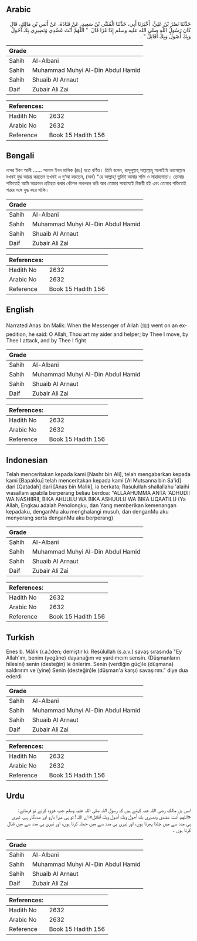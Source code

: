 ## Arabic


<div dir="rtl" lang="ar" style={{fontSize:'larger',backgroundColor:'#f8f9fa',padding:20}}>
حَدَّثَنَا نَصْرُ بْنُ عَلِيٍّ، أَخْبَرَنَا أَبِي، حَدَّثَنَا الْمُثَنَّى بْنُ سَعِيدٍ، عَنْ قَتَادَةَ، عَنْ أَنَسِ بْنِ مَالِكٍ، قَالَ كَانَ رَسُولُ اللَّهِ صلى الله عليه وسلم إِذَا غَزَا قَالَ ‏ "‏ اللَّهُمَّ أَنْتَ عَضُدِي وَنَصِيرِي بِكَ أَحُولُ وَبِكَ أَصُولُ وَبِكَ أُقَاتِلُ ‏"‏ ‏.‏
</div>
<div style={{backgroundColor:'#f8f9fa',padding:20, marginBottom: 10}}><table> <thead> <tr> <th>Grade</th> <th></th> </tr> </thead> <tbody> <tr><td>Sahih</td><td>Al-Albani</td></tr><tr><td>Sahih</td><td>Muhammad Muhyi Al-Din Abdul Hamid</td></tr><tr><td>Sahih</td><td>Shuaib Al Arnaut</td></tr><tr><td>Daif</td><td>Zubair Ali Zai</td></tr></tbody></table><table> <thead> <tr> <th>References:</th> <th></th> </tr> </thead> <tbody><tr><td>Hadith No</td><td>2632</td></tr><tr><td>Arabic No</td><td>2632</td></tr><tr><td>Reference</td><td>Book 15 Hadith 156</td></tr></tbody></table></div>

## Bengali


<div dir="ltr" lang="bn" style={{fontSize:'larger',backgroundColor:'#f8f9fa',padding:20}}>
নাসর ইবন আলী ...... আনাস ইবন মালিক (রাঃ) হতে বর্ণিত। তিনি বলেন, রাসূলূল্লাহ্ সাল্লাল্লাহু আলাইহি ওয়াসাল্লাম যখনই যুদ্ধ আরম্ভ করতেন তখনই এ দু‘আ করতেন, (অর্থ) ‘‘হে আল্লাহ্! তুমিই আমার শক্তি ও সাহায্যদাতা। তোমার শক্তিতেই আমি আক্রমন প্রতিহত করার কৌশল অবলম্বন করি আর তোমার সাহায্যেই বিজয়ী হই এবং তোমার শক্তিতেই শত্রুর সঙ্গে যুদ্ধ করে থাকি।
</div>
<div style={{backgroundColor:'#f8f9fa',padding:20, marginBottom: 10}}><table> <thead> <tr> <th>Grade</th> <th></th> </tr> </thead> <tbody> <tr><td>Sahih</td><td>Al-Albani</td></tr><tr><td>Sahih</td><td>Muhammad Muhyi Al-Din Abdul Hamid</td></tr><tr><td>Sahih</td><td>Shuaib Al Arnaut</td></tr><tr><td>Daif</td><td>Zubair Ali Zai</td></tr></tbody></table><table> <thead> <tr> <th>References:</th> <th></th> </tr> </thead> <tbody><tr><td>Hadith No</td><td>2632</td></tr><tr><td>Arabic No</td><td>2632</td></tr><tr><td>Reference</td><td>Book 15 Hadith 156</td></tr></tbody></table></div>

## English


<div dir="ltr" lang="en" style={{fontSize:'larger',backgroundColor:'#f8f9fa',padding:20}}>
Narrated Anas ibn Malik: When the Messenger of Allah (ﷺ) went on an expedition, he said: O Allah, Thou art my aider and helper; by Thee I move, by Thee I attack, and by Thee I fight
</div>
<div style={{backgroundColor:'#f8f9fa',padding:20, marginBottom: 10}}><table> <thead> <tr> <th>Grade</th> <th></th> </tr> </thead> <tbody> <tr><td>Sahih</td><td>Al-Albani</td></tr><tr><td>Sahih</td><td>Muhammad Muhyi Al-Din Abdul Hamid</td></tr><tr><td>Sahih</td><td>Shuaib Al Arnaut</td></tr><tr><td>Daif</td><td>Zubair Ali Zai</td></tr></tbody></table><table> <thead> <tr> <th>References:</th> <th></th> </tr> </thead> <tbody><tr><td>Hadith No</td><td>2632</td></tr><tr><td>Arabic No</td><td>2632</td></tr><tr><td>Reference</td><td>Book 15 Hadith 156</td></tr></tbody></table></div>

## Indonesian


<div dir="ltr" lang="id" style={{fontSize:'larger',backgroundColor:'#f8f9fa',padding:20}}>
Telah menceritakan kepada kami [Nashr bin Ali], telah mengabarkan kepada kami [Bapakku] telah menceritakan kepada kami [Al Mutsanna bin Sa'id] dari [Qatadah] dari [Anas bin Malik], ia berkata; Rasulullah shallallahu 'alaihi wasallam apabila berperang beliau berdoa: "ALLAAHUMMA ANTA 'ADHUDII WA NASHIIRII, BIKA AHUULU WA BIKA ASHUULU WA BIKA UQAATILU (Ya Allah, Engkau adalah Penolongku, dan Yang memberikan kemenangan kepadaku, denganMu aku menghalangi musuh, dan denganMu aku menyerang serta denganMu aku berperang)
</div>
<div style={{backgroundColor:'#f8f9fa',padding:20, marginBottom: 10}}><table> <thead> <tr> <th>Grade</th> <th></th> </tr> </thead> <tbody> <tr><td>Sahih</td><td>Al-Albani</td></tr><tr><td>Sahih</td><td>Muhammad Muhyi Al-Din Abdul Hamid</td></tr><tr><td>Sahih</td><td>Shuaib Al Arnaut</td></tr><tr><td>Daif</td><td>Zubair Ali Zai</td></tr></tbody></table><table> <thead> <tr> <th>References:</th> <th></th> </tr> </thead> <tbody><tr><td>Hadith No</td><td>2632</td></tr><tr><td>Arabic No</td><td>2632</td></tr><tr><td>Reference</td><td>Book 15 Hadith 156</td></tr></tbody></table></div>

## Turkish


<div dir="ltr" lang="tr" style={{fontSize:'larger',backgroundColor:'#f8f9fa',padding:20}}>
Enes b. Mâlik (r.a.)den; demiştir ki: Resûlullah (s.a.v.) savaş sırasında "Ey Allah'ım, benim (yegâne) dayanağım ve yardımcım sensin. (Düşmanların hilesini) senin (desteğin) le önlerim. Senin (verdiğin güç)le (düşmana) saldırırım ve (yine) Senin (desteğin)le (düşman'a karşı) savaşırım." diye dua ederdi
</div>
<div style={{backgroundColor:'#f8f9fa',padding:20, marginBottom: 10}}><table> <thead> <tr> <th>Grade</th> <th></th> </tr> </thead> <tbody> <tr><td>Sahih</td><td>Al-Albani</td></tr><tr><td>Sahih</td><td>Muhammad Muhyi Al-Din Abdul Hamid</td></tr><tr><td>Sahih</td><td>Shuaib Al Arnaut</td></tr><tr><td>Daif</td><td>Zubair Ali Zai</td></tr></tbody></table><table> <thead> <tr> <th>References:</th> <th></th> </tr> </thead> <tbody><tr><td>Hadith No</td><td>2632</td></tr><tr><td>Arabic No</td><td>2632</td></tr><tr><td>Reference</td><td>Book 15 Hadith 156</td></tr></tbody></table></div>

## Urdu


<div dir="rtl" lang="ur" style={{fontSize:'larger',backgroundColor:'#f8f9fa',padding:20}}>
انس بن مالک رضی اللہ عنہ کہتے ہیں کہ رسول اللہ صلی اللہ علیہ وسلم جب غزوہ کرتے تو فرماتے: «اللهم أنت عضدي ونصيري بك أحول وبك أصول وبك أقاتل» اے اللہ! تو ہی میرا بازو اور مددگار ہے، تیری ہی مدد سے میں چلتا پھرتا ہوں، اور تیری ہی مدد سے میں حملہ کرتا ہوں، اور تیری ہی مدد سے میں قتال کرتا ہوں ۔
</div>
<div style={{backgroundColor:'#f8f9fa',padding:20, marginBottom: 10}}><table> <thead> <tr> <th>Grade</th> <th></th> </tr> </thead> <tbody> <tr><td>Sahih</td><td>Al-Albani</td></tr><tr><td>Sahih</td><td>Muhammad Muhyi Al-Din Abdul Hamid</td></tr><tr><td>Sahih</td><td>Shuaib Al Arnaut</td></tr><tr><td>Daif</td><td>Zubair Ali Zai</td></tr></tbody></table><table> <thead> <tr> <th>References:</th> <th></th> </tr> </thead> <tbody><tr><td>Hadith No</td><td>2632</td></tr><tr><td>Arabic No</td><td>2632</td></tr><tr><td>Reference</td><td>Book 15 Hadith 156</td></tr></tbody></table></div>